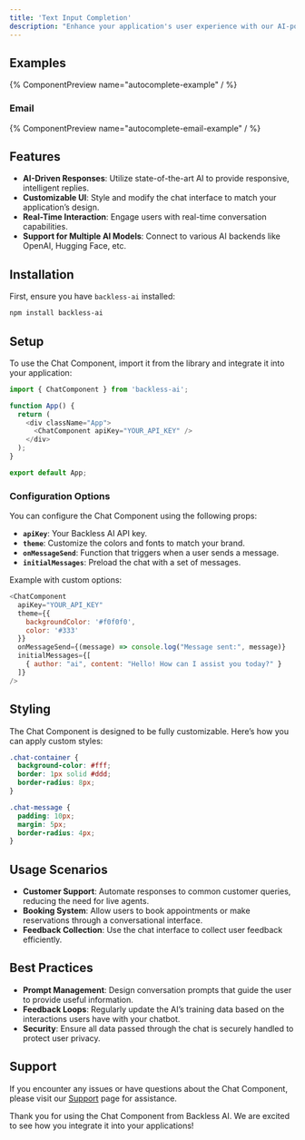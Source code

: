 ```yaml
---
title: 'Text Input Completion'
description: "Enhance your application's user experience with our AI-powered text input completion feature. This component automatically suggests completions for text inputs, improving efficiency and user interaction in scenarios like coding, writing emails, or filling out forms."
---
```


## Examples

{% ComponentPreview name="autocomplete-example" / %}

### Email

{% ComponentPreview name="autocomplete-email-example" / %}

## Features

- **AI-Driven Responses**: Utilize state-of-the-art AI to provide responsive, intelligent replies.
- **Customizable UI**: Style and modify the chat interface to match your application’s design.
- **Real-Time Interaction**: Engage users with real-time conversation capabilities.
- **Support for Multiple AI Models**: Connect to various AI backends like OpenAI, Hugging Face, etc.

## Installation

First, ensure you have `backless-ai` installed:

```bash
npm install backless-ai
```

## Setup

To use the Chat Component, import it from the library and integrate it into your application:

```javascript
import { ChatComponent } from 'backless-ai';

function App() {
  return (
    <div className="App">
      <ChatComponent apiKey="YOUR_API_KEY" />
    </div>
  );
}

export default App;
```

### Configuration Options

You can configure the Chat Component using the following props:

- **`apiKey`**: Your Backless AI API key.
- **`theme`**: Customize the colors and fonts to match your brand.
- **`onMessageSend`**: Function that triggers when a user sends a message.
- **`initialMessages`**: Preload the chat with a set of messages.

Example with custom options:

```javascript
<ChatComponent
  apiKey="YOUR_API_KEY"
  theme={{
    backgroundColor: '#f0f0f0',
    color: '#333'
  }}
  onMessageSend={(message) => console.log("Message sent:", message)}
  initialMessages={[
    { author: "ai", content: "Hello! How can I assist you today?" }
  ]}
/>
```

## Styling

The Chat Component is designed to be fully customizable. Here’s how you can apply custom styles:

```css
.chat-container {
  background-color: #fff;
  border: 1px solid #ddd;
  border-radius: 8px;
}

.chat-message {
  padding: 10px;
  margin: 5px;
  border-radius: 4px;
}
```

## Usage Scenarios

- **Customer Support**: Automate responses to common customer queries, reducing the need for live agents.
- **Booking System**: Allow users to book appointments or make reservations through a conversational interface.
- **Feedback Collection**: Use the chat interface to collect user feedback efficiently.

## Best Practices

- **Prompt Management**: Design conversation prompts that guide the user to provide useful information.
- **Feedback Loops**: Regularly update the AI’s training data based on the interactions users have with your chatbot.
- **Security**: Ensure all data passed through the chat is securely handled to protect user privacy.

## Support

If you encounter any issues or have questions about the Chat Component, please visit our [Support](/docs/support) page for assistance.

Thank you for using the Chat Component from Backless AI. We are excited to see how you integrate it into your applications!